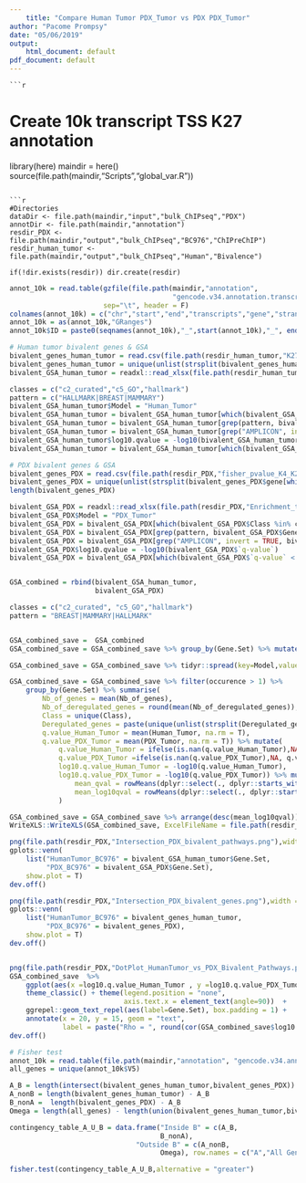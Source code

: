 ```yaml
---
    title: "Compare Human Tumor PDX_Tumor vs PDX PDX_Tumor"
author: "Pacome Prompsy"
date: "05/06/2019"
output:
    html_document: default
pdf_document: default
---
```

    
    ```r
# Create 10k transcript TSS K27 annotation 
library(here)
maindir = here()
source(file.path(maindir,"Scripts","global_var.R"))
```

```r
#Directories
dataDir <- file.path(maindir,"input","bulk_ChIPseq","PDX")
annotDir <- file.path(maindir,"annotation")
resdir_PDX <- file.path(maindir,"output","bulk_ChIPseq","BC976","ChIPreChIP")
resdir_human_tumor <- file.path(maindir,"output","bulk_ChIPseq","Human","Bivalence")

if(!dir.exists(resdir)) dir.create(resdir)
```


```r
annot_10k = read.table(gzfile(file.path(maindir,"annotation",
                                        "gencode.v34.annotation.transcriptTSS_10k.bed.gz")),
                       sep="\t", header = F)
colnames(annot_10k) = c("chr","start","end","transcripts","gene","strand")
annot_10k = as(annot_10k,"GRanges")
annot_10k$ID = paste0(seqnames(annot_10k),"_",start(annot_10k),"_", end(annot_10k))

# Human tumor bivalent genes & GSA
bivalent_genes_human_tumor = read.csv(file.path(resdir_human_tumor,"K27_K4_df_hT_PDX_BC976.csv"))
bivalent_genes_human_tumor = unique(unlist(strsplit(bivalent_genes_human_tumor$Gene[which(bivalent_genes_human_tumor$Significant)], split = ",")))
bivalent_GSA_human_tumor = readxl::read_xlsx(file.path(resdir_human_tumor,"Enrichment_test_Bivalent_pathways_hT_PDX_BC976.xlsx"))

classes = c("c2_curated","c5_GO","hallmark")
pattern = c("HALLMARK|BREAST|MAMMARY")
bivalent_GSA_human_tumor$Model = "Human_Tumor"
bivalent_GSA_human_tumor = bivalent_GSA_human_tumor[which(bivalent_GSA_human_tumor$Class %in% classes),]
bivalent_GSA_human_tumor = bivalent_GSA_human_tumor[grep(pattern, bivalent_GSA_human_tumor$Gene.Set),]
bivalent_GSA_human_tumor = bivalent_GSA_human_tumor[grep("AMPLICON", invert = TRUE, bivalent_GSA_human_tumor$Gene.Set),]
bivalent_GSA_human_tumor$log10.qvalue = -log10(bivalent_GSA_human_tumor$`q-value`)
bivalent_GSA_human_tumor = bivalent_GSA_human_tumor[which(bivalent_GSA_human_tumor$`q-value` < 0.1),]

# PDX bivalent genes & GSA
bivalent_genes_PDX = read.csv(file.path(resdir_PDX,"fisher_pvalue_K4_K27_peak_1e-15_4.csv"))
bivalent_genes_PDX = unique(unlist(strsplit(bivalent_genes_PDX$gene[which(bivalent_genes_PDX$Significant)], split = ",")))
length(bivalent_genes_PDX)

bivalent_GSA_PDX = readxl::read_xlsx(file.path(resdir_PDX,"Enrichment_test_Bivalent_pathways_K4_K27.xlsx"))
bivalent_GSA_PDX$Model = "PDX_Tumor"
bivalent_GSA_PDX = bivalent_GSA_PDX[which(bivalent_GSA_PDX$Class %in% classes),]
bivalent_GSA_PDX = bivalent_GSA_PDX[grep(pattern, bivalent_GSA_PDX$Gene.Set),]
bivalent_GSA_PDX = bivalent_GSA_PDX[grep("AMPLICON", invert = TRUE, bivalent_GSA_PDX$Gene.Set),]
bivalent_GSA_PDX$log10.qvalue = -log10(bivalent_GSA_PDX$`q-value`)
bivalent_GSA_PDX = bivalent_GSA_PDX[which(bivalent_GSA_PDX$`q-value` < 0.1),]


GSA_combined = rbind(bivalent_GSA_human_tumor,
                     bivalent_GSA_PDX)

classes = c("c2_curated", "c5_GO","hallmark")
pattern = "BREAST|MAMMARY|HALLMARK"


GSA_combined_save =  GSA_combined
GSA_combined_save = GSA_combined_save %>% group_by(Gene.Set) %>% mutate(occurence = n())

GSA_combined_save = GSA_combined_save %>% tidyr::spread(key=Model,value=`q-value`)

GSA_combined_save = GSA_combined_save %>% filter(occurence > 1) %>%
    group_by(Gene.Set) %>% summarise(
        Nb_of_genes = mean(Nb_of_genes),
        Nb_of_deregulated_genes = round(mean(Nb_of_deregulated_genes)),
        Class = unique(Class),
        Deregulated_genes = paste(unique(unlist(strsplit(Deregulated_genes,split = ";"))), collapse = ","),
        q.value_Human_Tumor = mean(Human_Tumor, na.rm = T),
        q.value_PDX_Tumor = mean(PDX_Tumor, na.rm = T)) %>% mutate(
            q.value_Human_Tumor = ifelse(is.nan(q.value_Human_Tumor),NA, q.value_Human_Tumor),
            q.value_PDX_Tumor =ifelse(is.nan(q.value_PDX_Tumor),NA, q.value_PDX_Tumor),
            log10.q.value_Human_Tumor = -log10(q.value_Human_Tumor),
            log10.q.value_PDX_Tumor = -log10(q.value_PDX_Tumor)) %>% mutate(
                mean_qval = rowMeans(dplyr::select(., dplyr::starts_with("q.value_")), na.rm = T),
                mean_log10qval = rowMeans(dplyr::select(., dplyr::starts_with("log10.q.value")), na.rm = T)
            )

GSA_combined_save = GSA_combined_save %>% arrange(desc(mean_log10qval))
WriteXLS::WriteXLS(GSA_combined_save, ExcelFileName = file.path(resdir_PDX,"combined_GSA_Bivalence_HumanTumor_vs_PDX_BC976.xlsx"))

png(file.path(resdir_PDX,"Intersection_PDX_bivalent_pathways.png"),width = 1200, height = 1200, res = 200)
gplots::venn(
    list("HumanTumor_BC976" = bivalent_GSA_human_tumor$Gene.Set,
         "PDX_BC976" = bivalent_GSA_PDX$Gene.Set),
    show.plot = T)
dev.off()

png(file.path(resdir_PDX,"Intersection_PDX_bivalent_genes.png"),width = 1200, height = 1200, res = 200)
gplots::venn(
    list("HumanTumor_BC976" = bivalent_genes_human_tumor,
         "PDX_BC976" = bivalent_genes_PDX),
    show.plot = T)
dev.off()


png(file.path(resdir_PDX,"DotPlot_HumanTumor_vs_PDX_Bivalent_Pathways.png"),width = 2000, height = 2000, res = 300)
GSA_combined_save  %>% 
    ggplot(aes(x =log10.q.value_Human_Tumor , y =log10.q.value_PDX_Tumor )) + geom_point() +
    theme_classic() + theme(legend.position = "none",
                            axis.text.x = element_text(angle=90))  +
    ggrepel::geom_text_repel(aes(label=Gene.Set), box.padding = 1) +
    annotate(x = 20, y = 15, geom = "text",
             label = paste("Rho = ", round(cor(GSA_combined_save$log10.q.value_Human_Tumor, GSA_combined_save$log10.q.value_PDX_Tumor),2) ))
dev.off()

# Fisher test
annot_10k = read.table(file.path(maindir,"annotation", "gencode.v34.annotation.transcriptTSS_10k.bed"))
all_genes = unique(annot_10k$V5)

A_B = length(intersect(bivalent_genes_human_tumor,bivalent_genes_PDX))
A_nonB = length(bivalent_genes_human_tumor) - A_B
B_nonA =  length(bivalent_genes_PDX) - A_B
Omega = length(all_genes) - length(union(bivalent_genes_human_tumor,bivalent_genes_PDX))

contingency_table_A_U_B = data.frame("Inside B" = c(A_B,
                                     B_nonA),
                               "Outside B" = c(A_nonB,
                                     Omega), row.names = c("A","All Genes"))

fisher.test(contingency_table_A_U_B,alternative = "greater")

```